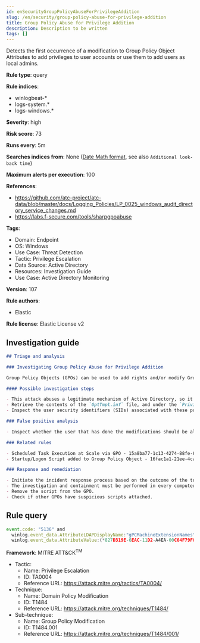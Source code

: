 ```yaml
---
id: enSecurityGroupPolicyAbuseForPrivilegeAddition
slug: /en/security/group-policy-abuse-for-privilege-addition
title: Group Policy Abuse for Privilege Addition
description: Description to be written
tags: []
---
```


<div id="group-policy-abuse-for-privilege-addition"></div>

Detects the first occurrence of a modification to Group Policy Object Attributes to add privileges to user accounts or use them to add users as local admins.

**Rule type**: query

**Rule indices**: 

* winlogbeat-*
* logs-system.*
* logs-windows.*

**Severity**: high

**Risk score**: 73

**Runs every**: 5m

**Searches indices from**: None ([Date Math format](((ref))/common-options.html#date-math), see also <DocLink id="enSecurityRulesUiCreate" section="set-the-rules-schedule">`Additional look-back time`</DocLink>)

**Maximum alerts per execution**: 100

**References**: 

* https://github.com/atc-project/atc-data/blob/master/docs/Logging_Policies/LP_0025_windows_audit_directory_service_changes.md
* https://labs.f-secure.com/tools/sharpgpoabuse

**Tags**: 

* Domain: Endpoint
* OS: Windows
* Use Case: Threat Detection
* Tactic: Privilege Escalation
* Data Source: Active Directory
* Resources: Investigation Guide
* Use Case: Active Directory Monitoring

**Version**: 107

**Rule authors**: 

* Elastic

**Rule license**: Elastic License v2

## Investigation guide

```markdown
## Triage and analysis

### Investigating Group Policy Abuse for Privilege Addition

Group Policy Objects (GPOs) can be used to add rights and/or modify Group Membership on GPOs by changing the contents of an INF file named GptTmpl.inf, which is responsible for storing every setting under the Security Settings container in the GPO. This file is unique for each GPO, and only exists if the GPO contains security settings. Example Path: "\\DC.com\SysVol\DC.com\Policies\{PolicyGUID}\Machine\Microsoft\Windows NT\SecEdit\GptTmpl.inf"

#### Possible investigation steps

- This attack abuses a legitimate mechanism of Active Directory, so it is important to determine whether the activity is legitimate and the administrator is authorized to perform this operation.
- Retrieve the contents of the `GptTmpl.inf` file, and under the `Privilege Rights` section, look for potentially dangerous high privileges, for example: SeTakeOwnershipPrivilege, SeEnableDelegationPrivilege, etc.
- Inspect the user security identifiers (SIDs) associated with these privileges, and if they should have these privileges.

### False positive analysis

- Inspect whether the user that has done the modifications should be allowed to. The user name can be found in the `winlog.event_data.SubjectUserName` field.

### Related rules

- Scheduled Task Execution at Scale via GPO - 15a8ba77-1c13-4274-88fe-6bd14133861e
- Startup/Logon Script added to Group Policy Object - 16fac1a1-21ee-4ca6-b720-458e3855d046

### Response and remediation

- Initiate the incident response process based on the outcome of the triage.
- The investigation and containment must be performed in every computer controlled by the GPO, where necessary.
- Remove the script from the GPO.
- Check if other GPOs have suspicious scripts attached.
```

## Rule query

```js
event.code: "5136" and
  winlog.event_data.AttributeLDAPDisplayName:"gPCMachineExtensionNames" and
  winlog.event_data.AttributeValue:(*827D319E-6EAC-11D2-A4EA-00C04F79F83A* and *803E14A0-B4FB-11D0-A0D0-00A0C90F574B*)

```

**Framework**: MITRE ATT&CK<sup>TM</sup>

* Tactic:
    * Name: Privilege Escalation
    * ID: TA0004
    * Reference URL: https://attack.mitre.org/tactics/TA0004/
* Technique:
    * Name: Domain Policy Modification
    * ID: T1484
    * Reference URL: https://attack.mitre.org/techniques/T1484/
* Sub-technique:
    * Name: Group Policy Modification
    * ID: T1484.001
    * Reference URL: https://attack.mitre.org/techniques/T1484/001/

